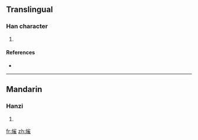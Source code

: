 ==Translingual==

===Han character===
{{Han char|rn=86|rad=火|as=10|sn=14|four=|canj=火火人土 (FFOG)}}

# {{defn|Han|sort=火10}}

====References====
* {{Han ref|kx=0680.330|dkj=19344|hdz=32228.120|uh=71A6|ud=29094}}

----

==Mandarin==

===Hanzi===
{{cmn-hanzi|pin=[[jué]] ([[jue2]])|wg=chüeh<sup>2</sup>}}

# {{defn|Mandarin}}

[[fr:熦]]
[[zh:熦]]